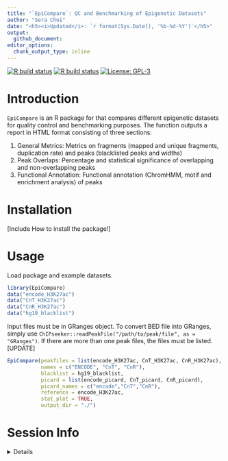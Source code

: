 ```yaml
---
title: "`EpiCompare`: QC and Benchmarking of Epigenetic Datasets"
author: "Sera Choi"
date: "<h5><i>Updated</i>: `r format(Sys.Date(), '%b-%d-%Y')`</h5>"
output: 
  github_document:
editor_options:
  chunk_output_type: inline
---
```


<!-- badges: start -->
<!-- badger::badge_codecov() -->
<!-- copied from MungeSumstats README.Rmd -->
<!-- badger::badge_lifecycle("stable", "green") -->
<!-- badger::badge_last_commit()  -->
<!-- badger::badge_license() -->
[![R build status](https://github.com/neurogenomics/EpiCompare/workflows/R-CMD-check-bioc/badge.svg)](https://github.com/neurogenomics/EpiCompare/actions) 
[![R build status](https://github.com/neurogenomics/EpiCompare/workflows/DockerHub/badge.svg)](https://github.com/neurogenomics/EpiCompare/actions) 
[![License: GPL-3](https://img.shields.io/badge/license-GPL--3-blue.svg)](https://cran.r-project.org/web/licenses/GPL-3)
<!-- badges: end --> 

# Introduction 

`EpiCompare` is an R package for that compares different epigenetic datasets for quality control and benchmarking purposes. 
The function outputs a report in HTML format consisting of three sections:

1. General Metrics: Metrics on fragments (mapped and unique fragments, duplication rate) and peaks (blacklisted peaks and widths)
2. Peak Overlaps: Percentage and statistical significance of overlapping and non-overlapping peaks 
3. Functional Annotation: Functional annotation (ChromHMM, motif and enrichment analysis) of peaks 

# Installation 

[Include How to install the package!] 

# Usage 

Load package and example datasets.
```r
library(EpiCompare)
data("encode_H3K27ac")
data("CnT_H3K27ac")
data("CnR_H3K27ac")
data("hg19_blacklist")
```

Input files must be in GRanges object. To convert BED file into GRanges, simply use `ChIPseeker::readPeakFile("/path/to/peak/file", as = "GRanges")`. If there are more than one peak files, the files must be listed. [UPDATE]

```r
EpiCompare(peakfiles = list(encode_H3K27ac, CnT_H3K27ac, CnR_H3K27ac),
           names = c("ENCODE", "CnT", "CnR"),
           blacklist = hg19_blacklist,
           picard = list(encode_picard, CnT_picard, CnR_picard),
           picard_names = c("encode","CnT","CnR"),
           reference = encode_H3K27ac,
           stat_plot = TRUE,
           output_dir = "./")
```

# Session Info

<details>

```r
utils::sessionInfo()
```

</details>














